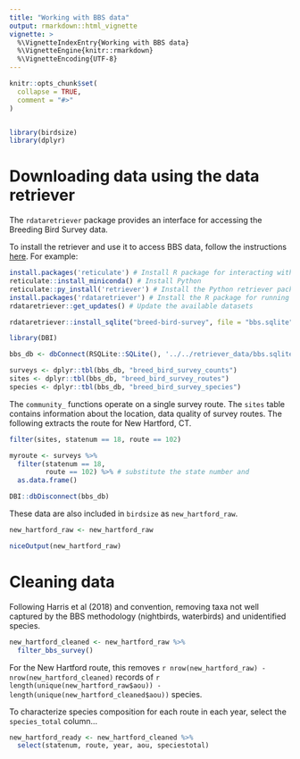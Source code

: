 ```yaml
---
title: "Working with BBS data"
output: rmarkdown::html_vignette
vignette: >
  %\VignetteIndexEntry{Working with BBS data}
  %\VignetteEngine{knitr::rmarkdown}
  %\VignetteEncoding{UTF-8}
---
```


```r
knitr::opts_chunk$set(
  collapse = TRUE,
  comment = "#>"
)


library(birdsize)
library(dplyr)

```


# Downloading data using the data retriever

The `rdataretriever` package provides an interface for accessing the Breeding Bird Survey data. 

To install the retriever and use it to access BBS data, follow the instructions [here](https://docs.ropensci.org/rdataretriever/#basic-installation). For example:

```r
install.packages('reticulate') # Install R package for interacting with Python
reticulate::install_miniconda() # Install Python
reticulate::py_install('retriever') # Install the Python retriever package
install.packages('rdataretriever') # Install the R package for running the retriever
rdataretriever::get_updates() # Update the available datasets

rdataretriever::install_sqlite("breed-bird-survey", file = "bbs.sqlite", data_dir = "../retriever_data")

library(DBI)

bbs_db <- dbConnect(RSQLite::SQLite(), '../../retriever_data/bbs.sqlite')

surveys <- dplyr::tbl(bbs_db, "breed_bird_survey_counts")
sites <- dplyr::tbl(bbs_db, "breed_bird_survey_routes")
species <- dplyr::tbl(bbs_db, "breed_bird_survey_species")

```

The `community_` functions operate on a single survey route. The `sites` table contains information about the location, data quality of survey routes. The following extracts the route for New Hartford, CT. 

```r

filter(sites, statenum == 18, route == 102)

myroute <- surveys %>%
  filter(statenum == 18,
         route == 102) %>% # substitute the state number and 
  as.data.frame() 

DBI::dbDisconnect(bbs_db)

```
These data are also included in `birdsize` as `new_hartford_raw`.

```r

new_hartford_raw <- new_hartford_raw

niceOutput(new_hartford_raw)

```



# Cleaning data

Following Harris et al (2018) and convention, removing taxa not well captured by the BBS methodology (nightbirds, waterbirds) and unidentified species.

```r

new_hartford_cleaned <- new_hartford_raw %>%
  filter_bbs_survey()

```


For the New Hartford route, this removes `r nrow(new_hartford_raw) - nrow(new_hartford_cleaned)` records of `r length(unique(new_hartford_raw$aou)) - length(unique(new_hartford_cleaned$aou))` species.

To characterize species composition for each route in each year, select the `species_total` column...

```r

new_hartford_ready <- new_hartford_cleaned %>%
  select(statenum, route, year, aou, speciestotal)

```



